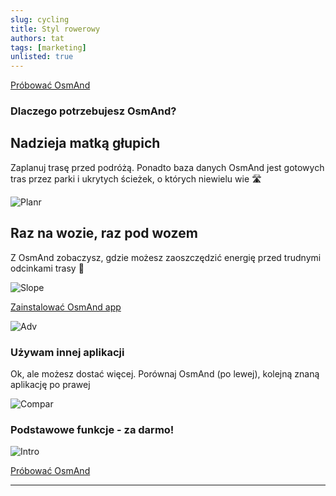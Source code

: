 ```yaml
---
slug: cycling
title: Styl rowerowy
authors: tat
tags: [marketing]
unlisted: true
---
```






<div class="promobutton">
    <a class="button--black" href='https://osmand.net/apps/'>Próbować OsmAnd</a>
</div>

<MyScript2 />

<div className="my-page-wrapper">
<Tanya />
</div>


### Dlaczego potrzebujesz OsmAnd?

##  Nadzieja matką głupich

Zaplanuj trasę przed podróżą. 
Ponadto baza danych OsmAnd jest gotowych tras przez parki i ukrytych ścieżek, o których niewielu wie 🛣️ 

![Planr](./routeplan.png)

## Raz na wozie, raz pod wozem

Z OsmAnd zobaczysz, gdzie możesz zaoszczędzić energię przed trudnymi odcinkami trasy 🚴

![Slope](./routeslope.png)


<div class="promobutton">
    <a class="button--black" href='https://osmand.net/apps/'>Zainstalować OsmAnd app</a>
</div>

![Adv](./bannerend.png)

### Używam innej aplikacji 

Ok, ale możesz dostać więcej. Porównaj OsmAnd (po lewej), kolejną znaną aplikację po prawej 

![Compar](./compar.png)

### Podstawowe funkcje - za darmo!

![Intro](./freepro2.png)

<div class="promobutton">
    <a class="button--black" href='https://osmand.net/apps/'>Próbować OsmAnd</a>
</div>

 <script>
!function(f,b,e,v,n,t,s)
&#123;if(f.fbq)return;n=f.fbq=function()&#123;n.callMethod?
n.callMethod.apply(n,arguments):n.queue.push(arguments)&#125;;
if(!f._fbq)f._fbq=n;n.push=n;n.loaded=!0;n.version='2.0';
n.queue=[];t=b.createElement(e);t.async=!0;
t.src=v;s=b.getElementsByTagName(e)[0];
s.parentNode.insertBefore(t,s)&#125;(window, document,'script',
'https://connect.facebook.net/en_US/fbevents.js');
fbq('init', '1141023373959636');
fbq('track', 'PageView');
</script>
<noscript><img height="1" width="1" style="display:none"
src="https://www.facebook.com/tr?id=1141023373959636&ev=PageView&noscript=1"
/></noscript>


_________________________________________________

<LinksSocial/>
<LinksTelegram/>
<AppleStore/>
<AndroidStore/>


